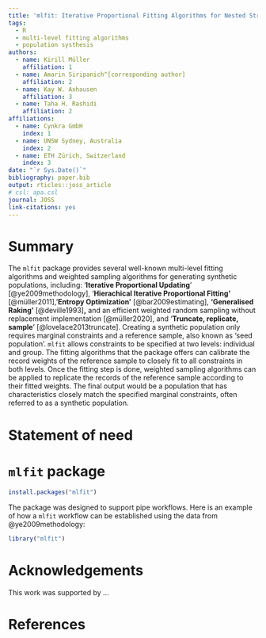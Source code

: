 ```yaml
---
title: 'mlfit: Iterative Proportional Fitting Algorithms for Nested Structures'
tags:
  - R
  - multi-level fitting algorithms
  - population systhesis
authors:
  - name: Kirill Müller
    affiliation: 1
  - name: Amarin Siripanich^[corresponding author]
    affiliation: 2
  - name: Kay W. Axhausen
    affiliation: 3
  - name: Taha H. Rashidi
    affiliation: 2
affiliations:
  - name: Cynkra GmbH
    index: 1
  - name: UNSW Sydney, Australia
    index: 2
  - name: ETH Zürich, Switzerland
    index: 3
date: "`r Sys.Date()`"
bibliography: paper.bib
output: rticles::joss_article
# csl: apa.csl
journal: JOSS
link-citations: yes
---
```


# Summary

<!-- A summary describing the high-level functionality and purpose of the software for a diverse, non-specialist audience. -->

The `mlfit` package provides several well-known multi-level fitting algorithms and weighted sampling algorithms for generating synthetic populations, including: '**Iterative Proportional Updating**' [@ye2009methodology], '**Hierachical Iterative Proportional Fitting'** [@müller2011], '**Entropy Optimization'** [@bar2009estimating], **'Generalised Raking'** [@deville1993]**,** and an efficient weighted random sampling without replacement implementation [@müller2020], and '**Truncate, replicate, sample**' [@lovelace2013truncate]. Creating a synthetic population only requires marginal constraints and a reference sample, also known as 'seed population'. `mlfit` allows constraints to be specified at two levels: individual and group. The fitting algorithms that the package offers can calibrate the record weights of the reference sample to closely fit to all constraints in both levels. Once the fitting step is done, weighted sampling algorithms can be applied to replicate the records of the reference sample according to their fitted weights. The final output would be a population that has characteristics closely match the specified marginal constraints, often referred to as a synthetic population.

# Statement of need
<!-- A Statement of Need section that clearly illustrates the research purpose of the software. -->

# `mlfit` package

``` r
install.packages("mlfit")
```

The package was designed to support pipe workflows. Here is an example of how a `mlfit` workflow can be established using the data from @ye2009methodology:

```r
library("mlfit")

```

# Acknowledgements

This work was supported by ...

# References